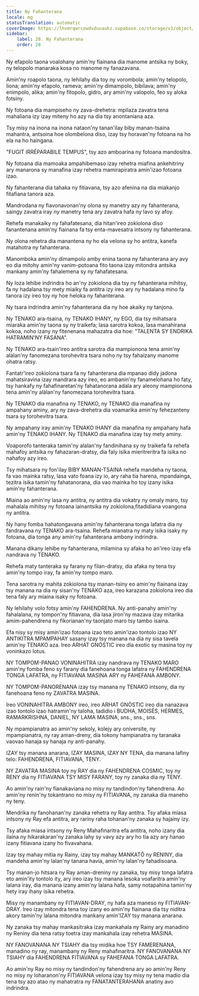 ```yaml
---
title: Ny Fahanterana
locale: mg
statusTranslation: automatic
coverImage: https://lhvmrqwrcowdvduuaukz.supabase.co/storage/v1/object/public/strapi-uploads/small_cover-educacion-fundamental.webp-2d51a7828a2b1309555be27f7e2a61a0.webp
sidebar:
    label: 28. Ny Fahanterana
    order: 28
---
```

Ny efapolo taona voalohany amin'ny fiainana dia manome antsika ny boky, ny telopolo manaraka kosa no manome ny fanazavana.

Amin'ny roapolo taona, ny lehilahy dia toy ny vorombola; amin'ny telopolo, liona; amin'ny efapolo, rameva; amin'ny dimampolo, bibilava; amin'ny enimpolo, alika; amin'ny fitopolo, gidro, ary amin'ny valopolo, feo sy aloka fotsiny.

Ny fotoana dia mampiseho ny zava-drehetra: mpilaza zavatra tena mahaliana izy izay miteny ho azy na dia tsy anontaniana aza.

Tsy misy na inona na inona nataon'ny tanan'ilay biby manan-tsaina mahantra, antsoina hoe olombelona diso, izay tsy horavan'ny fotoana na ho ela na ho haingana.

"FUGIT IRRÉPARABILE TEMPUS", tsy azo amboarina ny fotoana mandositra.

Ny fotoana dia mamoaka ampahibemaso izay rehetra miafina ankehitriny ary manarona sy manafina izay rehetra mamirapiratra amin'izao fotoana izao.

Ny fahanterana dia tahaka ny fitiavana, tsy azo afenina na dia miakanjo fitafiana tanora aza.

Mandrodana ny fiavonavonan'ny olona sy manetry azy ny fahanterana, saingy zavatra iray ny manetry tena ary zavatra hafa ny lavo sy afoy.

Rehefa manakaiky ny fahafatesana, dia hitan'ireo zokiolona diso fanantenana amin'ny fiainana fa tsy enta-mavesatra intsony ny fahanterana.

Ny olona rehetra dia manantena ny ho ela velona sy ho antitra, kanefa matahotra ny fahanterana.

Manomboka amin'ny dimampolo amby enina taona ny fahanterana ary avy eo dia mitohy amin'ny vanim-potoana fito taona izay mitondra antsika mankany amin'ny fahalemena sy ny fahafatesana.

Ny loza lehibe indrindra ho an'ny zokiolona dia tsy ny fahanterana mihitsy, fa ny hadalana tsy mety miaiky fa antitra izy ireo ary ny hadalana mino fa tanora izy ireo toy ny hoe heloka ny fahanterana.

Ny tsara indrindra amin'ny fahanterana dia ny hoe akaiky ny tanjona.

Ny TENAKO ara-tsaina, ny TENAKO IHANY, ny EGO, dia tsy mihatsara miaraka amin'ny taona sy ny traikefa; lasa sarotra kokoa, lasa manahirana kokoa, noho izany ny fitenenana mahazatra dia hoe: "TALENTA SY ENDRIKA HATRAMIN'NY FASANA".

Ny TENAKO ara-tsain'ireo antitra sarotra dia mampionona tena amin'ny alàlan'ny fanomezana torohevitra tsara noho ny tsy fahaizany manome ohatra ratsy.

Fantatr'ireo zokiolona tsara fa ny fahanterana dia mpanao didy jadona mahatsiravina izay mandrara azy ireo, eo ambanin'ny fanamelohana ho faty, tsy hankafy ny fahafinaretan'ny fahatanorana adala ary aleony mampionona tena amin'ny alàlan'ny fanomezana torohevitra tsara.

Ny TENAKO dia manafina ny TENAKO, ny TENAKO dia manafina ny ampahany aminy, ary ny zava-drehetra dia voamarika amin'ny fehezanteny tsara sy torohevitra tsara.

Ny ampahany iray amin'ny TENAKO IHANY dia manafina ny ampahany hafa amin'ny TENAKO IHANY. Ny TENAKO dia manafina izay tsy mety aminy.

Voaporofo tanteraka tamin'ny alalan'ny fandinihana sy ny traikefa fa rehefa mahafoy antsika ny fahazaran-dratsy, dia faly isika mieritreritra fa isika no nahafoy azy ireo.

Tsy mihatsara ny fon'ilay BIBY MANAN-TSAINA rehefa mandeha ny taona, fa vao mainka ratsy, lasa vato foana izy io, ary raha tia harena, mpandainga, tezitra isika tamin'ny fahatanorana, dia vao mainka ho toy izany isika amin'ny fahanterana.

Miaina ao amin'ny lasa ny antitra, ny antitra dia vokatry ny omaly maro, tsy mahalala mihitsy ny fotoana iainantsika ny zokiolona, ​​fitadidiana voangona ny antitra.

Ny hany fomba hahatongavana amin'ny fahanterana tonga lafatra dia ny fandravana ny TENAKO ara-tsaina. Rehefa mianatra ny maty isika isaky ny fotoana, dia tonga any amin'ny fahanterana ambony indrindra.

Manana dikany lehibe ny fahanterana, milamina sy afaka ho an'ireo izay efa nandrava ny TENAKO.

Rehefa maty tanteraka sy farany ny filan-dratsy, dia afaka ny tena tsy amin'ny tompo iray, fa amin'ny tompo maro.

Tena sarotra ny mahita zokiolona tsy manan-tsiny eo amin'ny fiainana izay tsy manana na dia ny sisan'ny TENAKO aza, ireo karazana zokiolona ireo dia tena faly ary miaina isaky ny fotoana.

Ny lehilahy volo fotsy amin'ny FAHENDRENA. Ny anti-panahy amin'ny fahalalana, ny tompon'ny fitiavana, dia lasa jiron'ny mazava izay mitarika amim-pahendrena ny fikorianan'ny taonjato maro tsy tambo isaina.

Efa nisy sy misy amin'izao fotoana izao teto amin'izao tontolo izao NY ANTIKITRA MPAMPAHAY sasany izay tsy manana na dia ny sisa tavela amin'ny TENAKO aza. Ireo ARHAT GNÓSTIC ireo dia exotic sy masina toy ny voninkazo lotus.

NY TOMPOM-PANAO VONINAHITRA izay nandrava ny TENAKO MARO amin'ny fomba feno sy farany dia fanehoana tonga lafatra ny FAHENDRENA TONGA LAFATRA, ny FITIAVANA MASINA ARY ny FAHEFANA AMBONY.

NY TOMPOM-PANORENANA izay tsy manana ny TENAKO intsony, dia ny fanehoana feno ny ZAVATRA MASINA.

Ireo VONINAHITRA AMBONY ireo, ireo ARHAT GNÓSTIC ireo dia nanazava izao tontolo izao hatramin'ny taloha, tadidio i BUDHA, MOISÉS, HERMES, RAMARKRISHNA, DANIEL, NY LAMA MASINA, sns., sns., sns.

Ny mpampianatra ao amin'ny sekoly, kolejy ary oniversite, ny mpampianatra, ny ray aman-dreny, dia tokony hampianatra ny taranaka vaovao hanaja sy hanaja ny anti-panahy.

IZAY tsy manana anarana, IZAY MASINA, IZAY NY TENA, dia manana lafiny telo: FAHENDRENA, FITIAVANA, TENY.

NY ZAVATRA MASINA toy ny RAY dia ny FAHENDRENA COSMIC, toy ny RENY dia ny FITIAVANA TSY MISY FARANY, toy ny zanaka dia ny TENY.

Ao amin'ny rain'ny fianakaviana no misy ny tandindon'ny fahendrena. Ao amin'ny renin'ny tokantrano no misy ny FITIAVANA, ny zanaka dia maneho ny teny.

Mendrika ny fanohanan'ny zanaka rehetra ny Ray antitra. Tsy afaka miasa intsony ny Ray efa antitra, ary rariny raha tohanan'ny zanaka sy hajainy izy.

Tsy afaka miasa intsony ny Reny Mahafinaritra efa antitra, noho izany dia ilaina ny hikarakaran'ny zanaka lahy sy vavy azy ary ho tia azy ary hanao izany fitiavana izany ho fivavahana.

Izay tsy mahay mitia ny Rainy, izay tsy mahay MANKATÔ ny RENINY, dia mandeha amin'ny lalan'ny tanana havia, amin'ny lalan'ny fahadisoana.

Tsy manan-jo hitsara ny Ray aman-dreniny ny zanaka, tsy misy tonga lafatra eto amin'ity tontolo ity, ary ireo izay tsy manana lesoka voafaritra amin'ny lalana iray, dia manana izany amin'ny lalana hafa, samy notapahina tamin'ny hety iray ihany isika rehetra.

Misy ny manambany ny FITIAVAN-DRAY, ny hafa aza maneso ny FITIAVAN-DRAY. Ireo izay mitondra tena toy izany eo amin'ny fiainana dia tsy niditra akory tamin'ny lalana mitondra mankany amin'IZAY tsy manana anarana.

Ny zanaka tsy mahay mankasitraka izay mankahala ny Rainy ary manadino ny Reniny dia tena ratsy toetra izay mankahala izay rehetra MASINA.

NY FANOVANANA NY TSIAHY dia tsy midika hoe TSY FAMERENANA, manadino ny ray, manambany ny Reny mahafinaritra. NY FANOVANANA NY TSIAHY dia FAHENDRENA FITIAVANA sy FAHEFANA TONGA LAFATRA.

Ao amin'ny Ray no misy ny tandindon'ny fahendrena ary ao amin'ny Reny no misy ny loharanon'ny FITIAVANA velona izay tsy misy ny tena madio dia tena tsy azo atao ny mahatratra ny FANATANTERAHANA anatiny avo indrindra.

